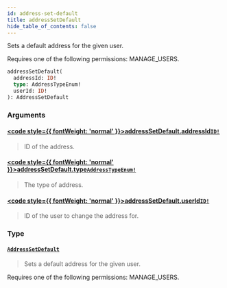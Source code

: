 ```yaml
---
id: address-set-default
title: addressSetDefault
hide_table_of_contents: false
---
```








Sets a default address for the given user. 

Requires one of the following permissions: MANAGE_USERS.

```graphql
addressSetDefault(
  addressId: ID!
  type: AddressTypeEnum!
  userId: ID!
): AddressSetDefault
```


### Arguments

#### [<code style={{ fontWeight: 'normal' }}>addressSetDefault.<b>addressId</b></code>](#)<Bullet />[`ID!`](../../../developer/api-reference/scalars/id) <Badge class="secondary" text="non-null"/> <Badge class="secondary" text="scalar"/>
> ID of the address.
> 

#### [<code style={{ fontWeight: 'normal' }}>addressSetDefault.<b>type</b></code>](#)<Bullet />[`AddressTypeEnum!`](../../../developer/api-reference/enums/address-type-enum) <Badge class="secondary" text="non-null"/> <Badge class="secondary" text="enum"/>
> The type of address.
> 

#### [<code style={{ fontWeight: 'normal' }}>addressSetDefault.<b>userId</b></code>](#)<Bullet />[`ID!`](../../../developer/api-reference/scalars/id) <Badge class="secondary" text="non-null"/> <Badge class="secondary" text="scalar"/>
> ID of the user to change the address for.
> 

### Type

#### [`AddressSetDefault`](../../../developer/api-reference/objects/address-set-default) <Badge class="secondary" text="object"/>
> Sets a default address for the given user. 

Requires one of the following permissions: MANAGE_USERS.
> 





